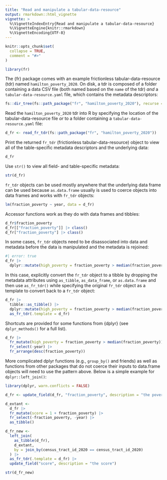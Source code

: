 ```yaml
---
title: "Read and manipulate a tabular-data-resource"
output: rmarkdown::html_vignette
vignette: >
  %\VignetteIndexEntry{Read and manipulate a tabular-data-resource}
  %\VignetteEngine{knitr::rmarkdown}
  %\VignetteEncoding{UTF-8}
---
```


```r
knitr::opts_chunk$set(
  collapse = TRUE,
  comment = "#>"
)
```

```r
library(fr)
```

The {fr} package comes with an example frictionless tabular-data-resource (tdr) named `hamilton_poverty_2020`.  On disk, a tdr is composed of a folder containing a data CSV file (both named based on the `name` of the tdr) *and* a `tabular-data-resource.yaml` file, which contains the metadata descriptors:

```r
fs::dir_tree(fs::path_package("fr", "hamilton_poverty_2020"), recurse = TRUE)
```

Read the `hamilton_poverty_2020` tdr into R by specifying the location of the tabular-data-resource file *or* to a folder containing a `tabular-data-resource.yaml` file:

```r
d_fr <- read_fr_tdr(fs::path_package("fr", "hamilton_poverty_2020"))
```

Print the returned `fr_tdr` (frictionless tabular-data-resource) object to view all of the table-specific metadata descriptors and the underlying data:

```r
d_fr
```

Use `str()` to view all field- and table-specific metadata:

```r
str(d_fr)
```

`fr_tdr` objects can be used mostly anywhere that the underlying data frame can be used because `as.data.frame` usually is used to coerce objects into data frames and works with `fr_tdr` objects:

```r
lm(fraction_poverty ~ year, data = d_fr)
```

Accessor functions work as they do with data frames and tibbles:

```r
d_fr$fraction_poverty
d_fr[["fraction_poverty"]] |> class()
d_fr["fraction_poverty"] |> class()
```

In some cases, `fr_tdr` objects need to be disassociated into data and metadata before the data is manipulated and the metadata is rejoined:

```r
#| error: true
d_fr |>
  dplyr::mutate(high_poverty = fraction_poverty > median(fraction_poverty))
```

In this case, explicitly convert the `fr_tdr` object to a tibble by dropping the metadata attributes using `as_tibble`, `as_data_frame`, or `as.data.frame` and then use `as_fr_tdr()` while specifying the original `fr_tdr` object as a template to convert back to a `fr_tdr` object:

```r
d_fr |>
  tibble::as_tibble() |>
  dplyr::mutate(high_poverty = fraction_poverty > median(fraction_poverty)) |>
  as_fr_tdr(.template = d_fr)
```

Shortcuts are provided for some functions from {dplyr} (see `dplyr_methods()` for a full list). 

```r
d_fr |>
  fr_mutate(high_poverty = fraction_poverty > median(fraction_poverty)) |>
  fr_select(-year) |>
  fr_arrange(desc(fraction_poverty))
```

More complicated dplyr functions (e.g., `group_by()` and friends) as well as functions from other packages that do not coerce their inputs to data.frame objects will need to use the pattern above. Below is a simple example for `dplyr::left_join()`:

```r
library(dplyr, warn.conflicts = FALSE)

d_fr <- update_field(d_fr, "fraction_poverty", description = "the poverty fraction")

d_extant <-
  d_fr |>
  fr_mutate(score = 1 + fraction_poverty) |>
  fr_select(-fraction_poverty, -year) |>
  as_tibble()

d_fr_new <-
  left_join(
    as_tibble(d_fr),
    d_extant,
    by = join_by(census_tract_id_2020 == census_tract_id_2020)
  ) |>
  as_fr_tdr(.template = d_fr) |>
  update_field("score", description = "the score")

str(d_fr_new)
```
